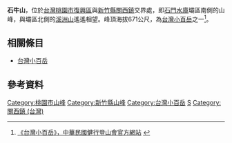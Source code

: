 '''石牛山'''，位於[[台灣|台灣]][[桃園市|桃園市]][[復興區_(台灣)|復興區]]與[[新竹縣|新竹縣]][[關西鎮_(台灣)|關西鎮]]交界處，即[[石門水庫_(臺灣)|石門水庫]]壩區南側的山峰，與壩區北側的[[溪洲山|溪洲山]]遙遙相望。峰頂海拔671公尺，為[[台灣小百岳|台灣小百岳]]之一<ref>[http://alpineclub.machinerytoday.com/tier/front/bin/ptlist.phtml?Category=100106550 《台灣小百岳》，中華民國健行登山會官方網站] {{webarchive|url=https://web.archive.org/web/20120418133914/http://alpineclub.machinerytoday.com/tier/front/bin/ptlist.phtml?Category=100106550 |date=2012-04-18 }}</ref>。

==相關條目==
*[[台灣小百岳|台灣小百岳]]

==參考資料==
<div class="references-small">
<references />
</div>

[[Category:桃園市山峰|Category:桃園市山峰]]
[[Category:新竹縣山峰|Category:新竹縣山峰]]
[[Category:台灣小百岳|Category:台灣小百岳]]
[[Category:復興區_(臺灣)|S]]
[[Category:關西鎮_(台灣)|Category:關西鎮 (台灣)]]